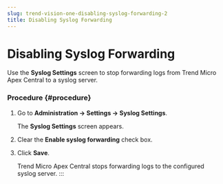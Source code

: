 ```yaml
---
slug: trend-vision-one-disabling-syslog-forwarding-2
title: Disabling Syslog Forwarding
---
```

# Disabling Syslog Forwarding

Use the **Syslog Settings** screen to stop forwarding logs from Trend Micro Apex Central to a syslog server.

### Procedure {#procedure}

1.  Go to **Administration → Settings → Syslog Settings**.

    The **Syslog Settings** screen appears.

2.  Clear the **Enable syslog forwarding** check box.

3.  Click **Save**.

    Trend Micro Apex Central stops forwarding logs to the configured syslog server.
:::
